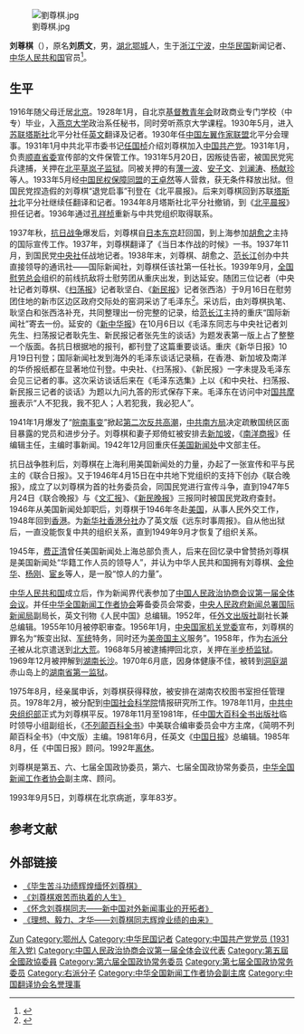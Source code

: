 [[File:劉尊棋.jpg|thumb]]

'''刘尊棋'''（{{bd|1911年|6月5日|1993年|9月5日}}），原名'''刘质文'''，男，[[湖北省|湖北]][[鄂城县|鄂城]]人，生于[[浙江省|浙江]][[宁波市|宁波]]，[[中华民国|中华民国]]新闻记者、[[中华人民共和国|中华人民共和国]]官员<ref>{{Cite web |url = http://www.china.com.cn/culture/zhuanti/wwj60n/2009-08/25/content_18400156.htm |title = 刘尊棋：历任中央人民政府新闻总署国际新闻局副局长 |author =  |date = 2009-08-25 |publisher = 中国网 |language =  |accessdate =  |quote =  |archive-date = 2020-04-30 |archive-url = https://web.archive.org/web/20200430102657/http://www.china.com.cn/culture/zhuanti/wwj60n/2009-08/25/content_18400156.htm |dead-url = no }}</ref>。

== 生平 ==
1916年随父母迁居[[北京|北京]]。1928年1月，自北京[[基督教青年会|基督教青年会]]财政商业专门学校（中专）毕业，入[[燕京大学|燕京大学]]政治系任秘书，同时旁听燕京大学课程。1930年5月，进入[[苏联|苏联]][[塔斯社|塔斯社]]北平分社任[[英文|英文]]翻译及记者。1930年任[[中国左翼作家联盟|中国左翼作家联盟]]北平分会理事。1931年1月中共北平市委书记[[任国桢|任国桢]]介绍刘尊棋加入[[中国共产党|中国共产党]]。1931年1月，负责[[顺直省委|顺直省委]]宣传部的文件保管工作。1931年5月20日，因叛徒告密，被国民党宪兵逮捕，关押在[[北平|北平]][[草岚子监狱|草岚子监狱]]。同被关押的有[[薄一波|薄一波]]、[[安子文|安子文]]、[[刘澜涛|刘澜涛]]、[[杨献珍|杨献珍]]等人。1933年5月经[[中国民权保障同盟|中国民权保障同盟]]的[[王卓然|王卓然]]等人营救，获无条件释放出狱。但国民党捏造假的刘尊棋“退党启事”刊登在《北平晨报》。后来刘尊棋回到苏联[[塔斯社|塔斯社]]北平分社继续任翻译和记者。1934年8月塔斯社北平分社撤销，到《[[北平晨报|北平晨报]]》担任记者。1936年通过[[孔祥桢|孔祥桢]]重新与中共党组织取得联系。

1937年秋，[[抗日战争|抗日战争]]爆发后，刘尊棋自[[日本|日本]][[东京|东京]]赶回国，到上海参加[[胡愈之|胡愈之]]主持的国际宣传工作。1937年，刘尊棋翻译了《当日本作战的时候》一书。1937年11月，到国民党[[中央社|中央社]]任战地记者。1938年末，刘尊棋、胡愈之、[[范长江|范长江]]创办中共直接领导的通讯社——国际新闻社，刘尊棋任该社第一任社长。1939年9月，[[全国慰劳总会|全国慰劳总会]]组织的前线抗敌将士慰劳团从重庆出发，到达延安。随团三位记者（中央社记者刘尊棋、《[[扫荡报|扫荡报]]》记者耿坚白、《[[新民报|新民报]]》记者张西洛）于9月16日在慰劳团住地的新市区边区政府交际处的窑洞采访了毛泽东<ref>{{Cite web |url=http://cpc.people.com.cn/GB/69112/70190/70193/4763739.html |title=张西洛:“毛泽东――掌握时机的大师”，《人民日报》1994年1月2日第5版 |accessdate=2019年2月9日 |archive-date=2019年6月3日 |archive-url=https://web.archive.org/web/20190603182136/http://cpc.people.com.cn/GB/69112/70190/70193/4763739.html |dead-url=no }}</ref>。采访后，由刘尊棋执笔、耿坚白和张西洛补充，共同整理出一份完整的记录，给[[范长江|范长江]]主持的重庆“国际新闻社”寄去一份。延安的《[[新中华报|新中华报]]》在10月6日以《毛泽东同志与中央社记者刘先生、扫荡报记者耿先生、新民报记者张先生的谈话》为题发表第一版上占了整整一个版面。各抗日根据地的报刊，都刊登了这篇重要谈话。重庆《新华日报》10月19日刊登；国际新闻社发到海外的毛泽东谈话记录稿，在香港、新加坡及南洋的华侨报纸都在显著地位刊登。中央社、《扫荡报》、《新民报》一字未提及毛泽东会见三记者的事。这次采访谈话后来在《毛泽东选集》上以《和中央社、扫荡报、新民报三记者的谈话》为题以九问九答的形式保存下来。毛泽东在访问中对[[国共摩擦|国共摩擦]]表示“人不犯我，我不犯人；人若犯我，我必犯人”。

1941年1月爆发了“[[皖南事变|皖南事变]]”掀起[[第二次反共高潮|第二次反共高潮]]，[[中共南方局|中共南方局]]决定疏散国统区面目暴露的党员和进步分子。刘尊棋和妻子郑倚虹被安排去[[新加坡|新加坡]]，《[[南洋商报|南洋商报]]》任编辑主任，主编时事新闻。1942年12月回重庆任[[美国新闻处|美国新闻处]]中文部主任。

抗日战争胜利后，刘尊棋在上海利用美国新闻处的力量，办起了一张宣传和平与民主的《联合日报》。又于1946年4月15日在中共地下党组织的支持下创办《联合晚报》，成立了以刘尊棋为首的社务委员会，同国民党进行宣传斗争，直到1947年5月24日《联合晚报》与《[[文汇报_(香港)|文汇报]]》、《[[新民晚报|新民晚报]]》三报同时被国民党政府查封。1946年从美国新闻处卸职后，刘尊棋于1946年冬赴[[美国|美国]]，从事人民外交工作，1948年回到[[香港|香港]]。为[[新华社香港分社|新华社香港分社]]办了英文版《远东时事周报》。自从他出狱后，一直没能恢复中共的组织关系，直到1949年9月才恢复了组织关系。

1945年，[[费正清|费正清]]曾任美国新闻处上海总部负责人，后来在回忆录中曾赞扬刘尊棋是美国新闻处“华籍工作人员的领导人”，并认为中华人民共和国拥有刘尊棋、[[金仲华|金仲华]]、[[杨刚_(记者)|杨刚]]、[[宦乡|宦乡]]等人，是一股“惊人的力量”。

[[中华人民共和国|中华人民共和国]]成立后，作为新闻界代表参加了[[中国人民政治协商会议第一届全体会议|中国人民政治协商会议第一届全体会议]]。并任[[中华全国新闻工作者协会|中华全国新闻工作者协会]]筹备委员会常委，[[中央人民政府新闻总署|中央人民政府新闻总署]][[中国外文出版发行事业局|国际新闻局]]副局长，英文刊物《人民中国》总编辑。1952年，任[[中国外文出版发行事业局|外文出版社]]副社长兼总编辑。1955年10月被停职审查。1956年1月，[[中共中央国家机关工作委员会|中央国家机关党委]]宣布，刘尊棋的罪名为“叛变出狱、[[军统|军统]]特务，同时还为[[美帝国主义|美帝国主义]]服务”。1958年，作为[[右派分子|右派分子]]被从北京遣送到[[北大荒|北大荒]]。1968年5月被逮捕押回北京，关押在[[北京市监狱|半步桥监狱]]。1969年12月被押解到[[湖南|湖南]][[长沙|长沙]]。1970年6月底，因身体健康不佳，被转到[[洞庭湖|洞庭湖]]赤山岛上的[[湖南省赤山监狱|湖南省第一监狱]]。

1975年8月，经亲属申诉，刘尊棋获得释放，被安排在湖南农校图书室担任管理员。1978年2月，被分配到[[中国社会科学院|中国社会科学院]]情报研究所工作。1978年11月，[[中共中央组织部|中共中央组织部]]正式为刘尊棋平反。1978年11月至1981年，任[[中国大百科全书出版社|中国大百科全书出版社]]临时领导小组副组长，《[[不列颠百科全书|不列颠百科全书]]》中美联合编审委员会中方主席，《简明不列颠百科全书》（中文版）主编。1981年6月，任英文《[[中国日报|中国日报]]》总编辑。1985年8月，任《中国日报》顾问。1992年[[离休|离休]]。

刘尊棋是第五、六、七届全国政协委员，第六、七届全国政协常务委员，[[中华全国新闻工作者协会|中华全国新闻工作者协会]]副主席、顾问。

1993年9月5日，刘尊棋在北京病逝，享年83岁。

== 参考文献 ==
{{reflist}}

== 外部链接 ==
* [http://www.cnki.com.cn/Article/CJFDTOTAL-XWZX199312025.htm 《毕生苦斗功绩辉煌缅怀刘尊棋》]{{Wayback|url=http://www.cnki.com.cn/Article/CJFDTOTAL-XWZX199312025.htm |date=20190725101847 }}
* [http://www.cnki.com.cn/Article/CJFDTOTAL-DSTD199910006.htm 《刘尊棋艰苦而执着的人生》]{{Wayback|url=http://www.cnki.com.cn/Article/CJFDTOTAL-DSTD199910006.htm |date=20190731093906 }}
* [http://www.cnki.com.cn/Article/CJFDTOTAL-DWDC199401022.htm 《怀念刘尊棋同志——新中国对外新闻事业的开拓者》]{{Wayback|url=http://www.cnki.com.cn/Article/CJFDTOTAL-DWDC199401022.htm |date=20160304072352 }}
* [http://www.cnki.com.cn/Article/CJFDTOTAL-CMGC199407026.htm 《理想、毅力、才华——刘尊棋同志辉煌业绩的由来》]{{Wayback|url=http://www.cnki.com.cn/Article/CJFDTOTAL-CMGC199407026.htm |date=20190727054516 }}

{{Navboxes 
| title  = 刘尊棋在[[中华全国青年联合会|中华全国青年联合会]]的职务
| list1  =
{{中华全国民主青年联合总会第一届委员会}}
}}
{{Navboxes 
| title  = 刘尊棋在[[中华全国新闻工作者协会|中华全国新闻工作者协会]]的职务
| list1  =
{{中华全国新闻工作者协会第三届理事会}}
{{中华全国新闻工作者协会第四届理事会}}
}}
{{Navboxes 
| title  = 刘尊棋在[[中国翻译协会|中国翻译协会]]的职务
| list1  =
{{中国翻译工作者协会第二届理事会}}
{{中国翻译工作者协会第三届理事会}}
}}

{{Authority control}}
{{DEFAULTSORT:Liu刘}}
[[Category:刘姓|Zun]]
[[Category:鄂州人|Category:鄂州人]]
[[Category:中华民国记者|Category:中华民国记者]]
[[Category:中国共产党党员_(1931年入党)|Category:中国共产党党员 (1931年入党)]]
[[Category:中国人民政治协商会议第一届全体会议代表|Category:中国人民政治协商会议第一届全体会议代表]]
[[Category:第五屆全國政協委員|Category:第五屆全國政協委員]]
[[Category:第六届全国政协常务委员|Category:第六届全国政协常务委员]]
[[Category:第七届全国政协常务委员|Category:第七届全国政协常务委员]]
[[Category:右派分子|Category:右派分子]]
[[Category:中华全国新闻工作者协会副主席|Category:中华全国新闻工作者协会副主席]]
[[Category:中国翻译协会名誉理事|Category:中国翻译协会名誉理事]]
